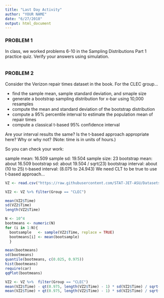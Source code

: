 ```yaml
---
title: "Last Day Activity"
author: "YOUR NAME"
date: "6/27/2018"
output: html_document
---
```


### PROBLEM 1

In class, we worked problems 6-10 in the Sampling Distributions Part 1 practice quiz. Verify your answers using simulation.

```r

```

### PROBLEM 2

Consider the Verizon repair times dataset in the book. For the CLEC group...

* find the sample mean, sample standard deviation, and smaple size
* generate a bootstrap sampling distribution for x-bar using 10,000 resamples
* compute the mean and standard deviation of the bootstrap distribution
* compute a 95% percentile interval to estimate the population mean of repair times
* compute a classical t-based 95% confidence interval 

Are your interval results the same? Is the t-based approach appropriate here? Why or why not? (Note: time is in units of hours.)

So you can check your work:

sample mean: 16.509
sample sd: 19.504
sample size: 23
bootstrap mean: about 16.509
bootstrap sd: about 19.504 / sqrt(23)
bootstrap interval: about (10 to 25)
t-based interval: (8.075 to 24.943)
We need CLT to be true to use t-based approach...

```r
VZ <- read.csv("https://raw.githubusercontent.com/STAT-JET-ASU/Datasets/master/Chihara/Verizon.csv")

VZ2 <- VZ %>% filter(Group == "CLEC")

mean(VZ2$Time)
sd(VZ2$Time)
length(VZ2$Time)

N <- 10^4
bootmeans <- numeric(N)
for (i in 1:N){
  bootsample   <- sample(VZ2$Time, replace = TRUE)
  bootmeans[i] <- mean(bootsample)
  }

mean(bootmeans)
sd(bootmeans)
quantile(bootmeans, c(0.025, 0.975))
hist(bootmeans)
require(car)
qqPlot(bootmeans)

VZ2 <- VZ %>%  filter(Group == "CLEC")
mean(VZ2$Time) - qt(0.975, length(VZ2$Time) - 1) * sd(VZ2$Time) / sqrt(length(VZ2$Time))
mean(VZ2$Time) + qt(0.975, length(VZ2$Time) - 1) * sd(VZ2$Time) / sqrt(length(VZ2$Time))
```

